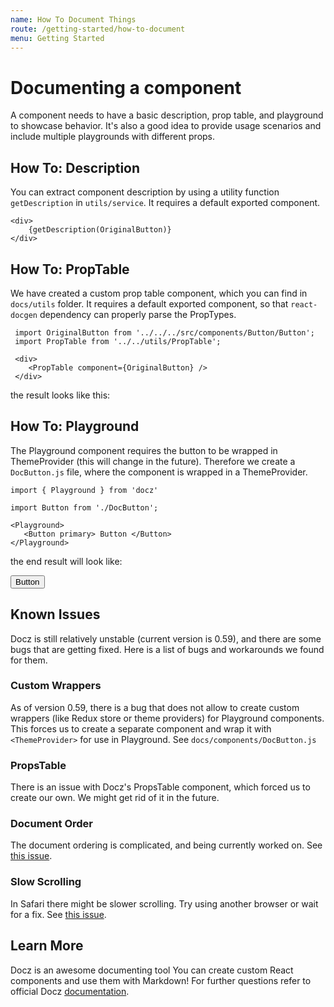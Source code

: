 ```yaml
---
name: How To Document Things
route: /getting-started/how-to-document
menu: Getting Started
---
```





# Documenting a component
A component needs to have a basic description, prop table, and playground to showcase behavior. It's also a good idea to provide usage scenarios and include multiple playgrounds with different props.

## How To: Description
You can extract component description by using a utility function `getDescription` in `utils/service`. It requires a default exported component.

```
<div>
	{getDescription(OriginalButton)}
</div>
```

## How To: PropTable
We have created a custom prop table component, which you can find in `docs/utils` folder. It requires a default exported component, so that `react-docgen` dependency can properly parse the PropTypes.
```
 import OriginalButton from '../../../src/components/Button/Button';
 import PropTable from '../../utils/PropTable';

 <div>
 	<PropTable component={OriginalButton} />
 </div>
```
the result looks like this:

 <div>
 	<PropTable component={OriginalButton} />
 </div>

 ## How To: Playground

 The Playground component requires the button to be wrapped in ThemeProvider (this will change in the future). Therefore we create a `DocButton.js` file, where the component is wrapped in a ThemeProvider.

 ```
import { Playground } from 'docz'

import Button from './DocButton';

<Playground>
  	<Button primary> Button </Button>
</Playground>

 ```
the end result will look like:

<Playground>
  	<Button primary> Button </Button>
</Playground>

## Known Issues
Docz is still relatively unstable (current version is 0.59), and there are some bugs that are getting fixed. Here is a list of bugs and workarounds we found for them.

### Custom Wrappers
 As of version 0.59, there is a bug that does not allow to create custom wrappers (like Redux store or theme providers) for Playground components.
This forces us to create a separate component and wrap it with `<ThemeProvider>` for use in Playground. See `docs/components/DocButton.js`

### PropsTable
There is an issue with Docz's PropsTable component, which forced us to create our own. We might get rid of it in the future.

### Document Order
The document ordering is complicated, and being currently worked on. See [this issue](https://github.com/pedronauck/docz/issues/143).

### Slow Scrolling
In Safari there might be slower scrolling. Try using another browser or wait for a fix. See [this issue](https://github.com/pedronauck/docz/issues/122).


## Learn More
Docz is an awesome documenting tool You can create custom React components and use them with Markdown! For further questions refer to official Docz [documentation](https://www.docz.site/introduction "documentation").
